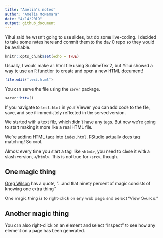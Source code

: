 ```yaml
---
title: "Amelia's notes"
author: "Amelia McNamara"
date: "4/14/2019"
output: github_document
---
```


Yihui said he wasn't going to use slides, but do some live-coding. I decided to take some notes here and commit them to the day 0 repo so they would be available. 
```r
knitr::opts_chunk$set(echo = TRUE)
```

Usually, I would make an html file using SublimeText2, but Yihui showed a way to use an R function to create and open a new HTML document!

```r
file.edit("test.html")
```

You can serve the file using the `servr` package. 

```r
servr::httw()
```

If you navigate to `test.html` in your Viewer, you can add code to the file, save, and see it immediately reflected in the served version. 

We started with a text file, which didn't have any tags. But now we're going to start making it more like a real HTML file. 

We're adding HTML tags into `index.html`. RStudio actually does tag matching! So cool. 

Almost every time you start a tag, like `<html>`, you need to close it with a slash version, `</html>`. This is not true for `<src>`, though.

## One magic thing

[Greg Wilson](http://third-bit.com/10rules/) has a quote, "…and that ninety percent of magic consists of knowing one extra thing."

One magic thing is to right-click on any web page and select "View Source."

## Another magic thing
You can also right-click on an element and select "Inspect" to see how any element on a page has been generated. 
